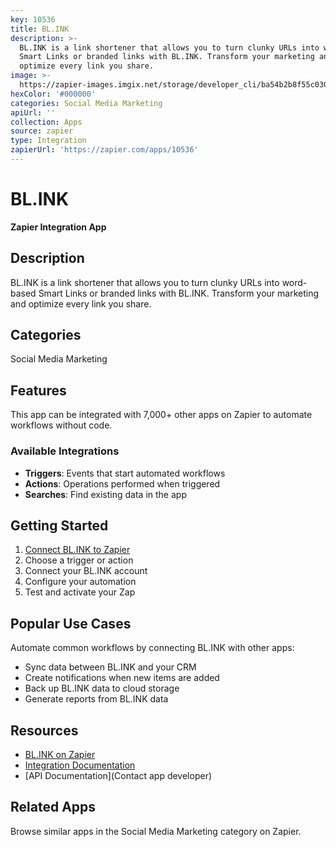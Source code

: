 ```yaml
---
key: 10536
title: BL.INK
description: >-
  BL.INK is a link shortener that allows you to turn clunky URLs into word-based
  Smart Links or branded links with BL.INK. Transform your marketing and
  optimize every link you share.
image: >-
  https://zapier-images.imgix.net/storage/developer_cli/ba54b2b8f55c030c35968f75f7b293aa.png?auto=format%2Ccompress&ixlib=python-3.0.0&q=50
hexColor: '#000000'
categories: Social Media Marketing
apiUrl: ''
collection: Apps
source: zapier
type: Integration
zapierUrl: 'https://zapier.com/apps/10536'
---
```

# BL.INK

**Zapier Integration App**

## Description

BL.INK is a link shortener that allows you to turn clunky URLs into word-based Smart Links or branded links with BL.INK. Transform your marketing and optimize every link you share.

## Categories

Social Media Marketing

## Features

This app can be integrated with 7,000+ other apps on Zapier to automate workflows without code.

### Available Integrations

- **Triggers**: Events that start automated workflows
- **Actions**: Operations performed when triggered
- **Searches**: Find existing data in the app

## Getting Started

1. [Connect BL.INK to Zapier](https://zapier.com/apps/10536)
2. Choose a trigger or action
3. Connect your BL.INK account
4. Configure your automation
5. Test and activate your Zap

## Popular Use Cases

Automate common workflows by connecting BL.INK with other apps:

- Sync data between BL.INK and your CRM
- Create notifications when new items are added
- Back up BL.INK data to cloud storage
- Generate reports from BL.INK data

## Resources

- [BL.INK on Zapier](https://zapier.com/apps/10536)
- [Integration Documentation](https://zapier.com/apps/10536/integrations)
- [API Documentation](Contact app developer)

## Related Apps

Browse similar apps in the Social Media Marketing category on Zapier.
